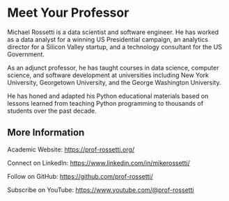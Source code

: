 # Meet Your Professor {.unnumbered}

Michael Rossetti is a data scientist and software engineer. He has worked as a data analyst for a winning US Presidential campaign, an analytics director for a Silicon Valley startup, and a technology consultant for the US Government.

As an adjunct professor, he has taught courses in data science, computer science, and software development at universities including New York University, Georgetown University, and the George Washington University.

He has honed and adapted his Python educational materials based on lessons learned from teaching Python programming to thousands of students over the past decade.

## More Information

Academic Website:
<https://prof-rossetti.org/>

Connect on LinkedIn:
<https://www.linkedin.com/in/mikerossetti/>

Follow on GitHub:
<https://github.com/prof-rossetti/>

Subscribe on YouTube:
<https://www.youtube.com/@prof-rossetti>
